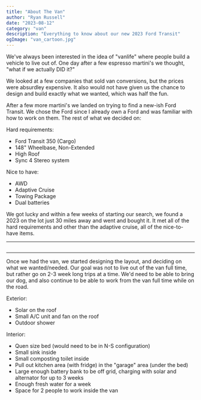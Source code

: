```yaml
---
title: "About The Van"
author: "Ryan Russell"
date: "2023-08-12"
category: "van"
description: "Everything to know about our new 2023 Ford Transit"
ogImage: "van_cartoon.jpg"
---
```


We've always been interested in the idea of "vanlife" where people build a vehicle to live out of. One day
after a few espresso martini's we thought, "what if we actually DID it?"

We looked at a few companies that sold van conversions, but the prices were absurdley expensive. It also
would not have given us the chance to design and build exactly what we wanted, which was half the fun.

After a few more martini's we landed on trying to find a new-ish Ford Transit. We chose the Ford since I
already own a Ford and was familiar with how to work on them. The rest of what we decided on:

Hard requirements:
- Ford Transit 350 (Cargo)
- 148" Wheelbase, Non-Extended
- High Roof
- Sync 4 Stereo system

Nice to have:
- AWD
- Adaptive Cruise
- Towing Package
- Dual batteries


We got lucky and within a few weeks of starting our search, we found a 2023 on the lot just 30 miles away
and went and bought it. It met all of the hard requirements and other than the adaptive cruise, all of the nice-to-have items.

---

<Image
  src="/images/blog/van/van_at_house.jpg"
  width="1000"
  height="0"
  className="h-auto rounded-md shadow-none transition-shadow duration-300 ease-in-out hover:shadow-lg hover:shadow-black/30 w-full"
/>

---

Once we had the van, we started designing the layout, and deciding on what we wanted/needed. Our goal was not to live out of
the van full time, but rather go on 2-3 week long trips at a time. We'd need to be able to bring our dog, and also continue to be able to work
from the van full time while on the road.

Exterior:
- Solar on the roof
- Small A/C unit and fan on the roof
- Outdoor shower

Interior:
- Quen size bed (would need to be in N-S configuration)
- Small sink inside
- Small composting toilet inside
- Pull out kitchen area (with fridge) in the "garage" area (under the bed)
- Large enough battery bank to be off grid, charging with solar and alternator for up to 3 weeks
- Enough fresh water for a week
- Space for 2 people to work inside the van


